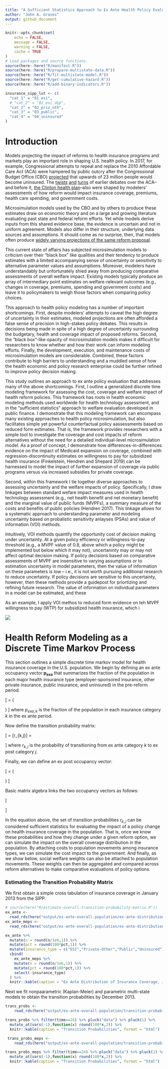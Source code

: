 ```yaml
---
title: "A Sufficient Statistics Approach to Ex Ante Health Policy Evaluation"
author: "John A. Graves"
output: github_document
---
```



```r
knitr::opts_chunk$set(
	echo = FALSE,
	message = FALSE,
	warning = FALSE,
	cache = TRUE
)
# Load packages and source functions. 
source(here::here("R/manifest.R"))
source(here::here("R/prepare-multistate-data.R"))
source(here::here("R/fit-multistate-model.R"))
source(here::here("R/get-cumulative-hazard.R"))
source(here::here("R/add-binary-indicators.R"))

insurance_sipp_lut <- c(
  "cat_1" = "01_esi",
  # "cat_2" = "02_esi_dep",
  "cat_2" = "02_priv_oth",
  "cat_3" = "03_public",
  "cat_4" = "04_uninsured"
)
```

# Introduction 

Models projecting the impact of reforms to health insurance programs and markets play an important role in shaping U.S. health policy.  In 2017, for example, Congressional attempts to repeal and replace the 2010 Affordable Care Act (ACA) were hampered by public outcry after the Congressional Budget Office (CBO) [projected](https://www.nytimes.com/2017/05/24/us/politics/cbo-congressional-budget-office-health-care.html) that upwards of 23 million people would become uninsured. The [twists](https://prescriptions.blogs.nytimes.com/2009/10/07/analysis-sees-baucus-bill-meeting-obamas-cost-and-deficit-targets/) [and](https://www.nytimes.com/2009/10/19/us/19iht-letter.html) [turns](https://www.nytimes.com/2009/10/06/health/policy/06health.html) of earlier debates over the ACA--and before it, [the Clinton health plan](figures/01_nyt-clinton-cbo.png)--also were shaped by modelers' assessments of how reform would impact insurance coverage, premiums, health care spending, and government costs. 

Microsimulation models used by the CBO and by others to produce these estimates draw on economic theory and on a large and growing literature evaluating past state and federal reform efforts. Yet while models derive  inputs from this shared evidence base, the evidence is uncertain and not in uniform agreement. Models also differ in their structure, underlying data sources and assumptions. It should come as no surprise, then, that models often produce [widely varying projections of the same reform proposal](https://www.nytimes.com/interactive/2019/04/10/upshot/medicare-for-all-bernie-sanders-cost-estimates.html). 

This current state of affairs has subjected microsimulation models to criticism over their "black box" like qualities and their tendency to produce estimates with a limited accompanying sense of uncertainty or sensitivity to alternative parameter values and assumptions. Moreover, modelers have understandably but unfortunately shied away from producing comparative assessments of overall welfare impact. Existing models typically produce an array of intermediary point estimates on welfare-relevant outcomes (e.g., changes in coverage, premiums, spending and government costs) and leave it to policymakers to weigh those factors when comparing policy choices.

This approach to health policy modeling has a number of important shortcomings. First, despite modelers' attempts to caveat the high degree of uncertainty in their estimates, modeled projections are often afforded a false sense of precision in high-stakes policy debates. This results in decisions being made in spite of a high degree of uncertainty surrounding the budgetary, health and coverage impact of proposed reforms. Second, the "black box"-like opacity of microsimulation models makes it difficult for researchers to know whether and how their work can inform  modeling efforts. Finally, the development, execution, and maintenance costs of microsimulation models are  considerable. Combined, these factors contribute to high barriers to understanding and a muddled sense of how the health economic and policy research enterprise could be further refined to improve policy decision making. 

This study outlines an approach to ex ante policy evaluation that addresses many of the above shortcomings. First, I outline a generalized discrete time modeling framework for assessing the cost, coverage and welfare impact of health reform policies. This framework has roots in health economic modeling methods used worldwide for health technology assessment, and in the "sufficient statistics" approach to welfare evaluation developed in public finance. I demonstrate that this modeling framework can encompass many existing approaches to health policy microsimulation, but also facilitates simple yet powerful counterfactual policy aassessments based on reduced form estimates. That is, the framework provides researchers with a simple tool to investigate the coverage and cost impacts of  reform alternatives without the need for a detailed individual-level microsimulation model.  As a proof of concept, I demonstrate how differences-in-differences evidence on the impact of Medicaid expansion on coverage, combined with regression-discontinuity estimates on willingness to pay for subsidized health insurance (Finkelstein, Hendren and Shepard 2019) can be harnessed to model the impact of further expansion of coverage via public programs versus via increased subsidies for private coverage. 

Second, within this framework I tie together diverse approaches to assessing uncertainty and the welfare impacts of policy. Specifically, I draw linkages between standard wefare impact measures used in health technology assessment (e.g., net health benefit and net monetary benefit) and the marginal value of public funds (MVPFs), a summary measure of the costs and benefits of public policies  (Hendren 2017). This linkage allows for a systematic approach to understanding parameter and modeling uncertainty based on probalistic sensitivity anlayses (PSAs) and value of information (VOI) methods. 

Intuitively, VOI methods quantify the opportunity cost of decision making under uncertainty.  At a given policy efficiency or willingness-to-pay threshold (e.g., a MVPF value of 0.8, above which a policy might be implemented but below which it may not),  uncertaninty may or may not affect optimal decision making. If policy decisions based on comparative assessments of MVPF are  insensitive to varying assumptions or to estimation uncertainty in model parameters, then the value of information on these parameters is low -- i.e., it is not worth pursuing additional research to reduce uncertainty. If policy decisions are sensitive to this uncertainty, however, then these methods provide a guidepost for priortizing and refining future research. The value of information on individual parameters in a model can be estimated, and these 


As an example, I  apply VOI methos to reduced form evidence on teh MVPF  willingness to pay (WTP) for subsidized health insurance, which i

<!-- I show how VOI methods can fileter uncertainty in RD paramters from Finkelstein , as well as assumptions  -->


<!-- That is, VOI methdos can be used to quantify the opportunity cost of a "wrong" decision. In that way, we can identify and prioritize research and modeling efforts on the parameters and/or assumptions that drive uncertainty. To demonstrate the power of VOI -->


![](./figures/01_model-diagrams_simple-model.png)

# Health Reform Modeling as a Discrete Time Markov Process

This section outlines a simple discrete time markov model for health insurance coverage in the U.S. population. We begin by defining an ex ante occupancy vector $\mathbf{p_{exa}}$ that summarizes the fraction of the population in each major health insurance type (employer-sponsored insurance, other private insurance, public insurance, and uninsured) in the pre-reform period.

\[
\mathbf{p_{exa}}=
\left(
\begin{array}{c}
p_{exa,esi}\\
p_{exa,pri}\\
p_{exa,pub}\\
p_{exa,unin}
\end{array}
\right) 
\]
where $p_{exa,k}$ is the fraction of the population in each insurance category $k$ in the ex ante period.

Now define the transition probability matrix:

\[
\mathbf{R} =  [r_{k,j}] =   
\begin{pmatrix}
      r_{esi,esi} & r_{esi,pri} & r_{esi,pub} & r_{esi,unin}  \\
       r_{pri,esi} & r_{pri,pri} & r_{pri,pub} & r_{pri,unin}  \\
        r_{pub,esi} & r_{pub,pri} & r_{pub,pub} & r_{pub,unin}  \\
         r_{unin,esi} & r_{unin,pri} & r_{unin,pub} & r_{unin,unin}  
    \end{pmatrix}
\]
where $r_{k,j}$ is the probability of transitioning from ex ante category $k$ to ex post category $j$.

Finally, we can define an ex post occupancy vector:

\[
\mathbf{p_{exp}}=
\left(
\begin{array}{c}
p_{exp,esi}\\
p_{exp,pri}\\
p_{exp,pub}\\
p_{exp,unin}
\end{array}
\right) 
\]

Basic matrix algebra links the two occupancy vectors as follows: 

\[
\begin{aligned}
    \begin{pmatrix}
p_{exa,esi}\\
p_{exa,pri}\\
p_{exa,pub}\\
p_{exa,unin} \\
    \end{pmatrix}'
        \cdot
    \begin{pmatrix}
      r_{esi,esi} & r_{esi,pri} & r_{esi,pub} & r_{esi,unin}  \\
       r_{pri,esi} & r_{pri,pri} & r_{pri,pub} & r_{pri,unin}  \\
        r_{pub,esi} & r_{pub,pri} & r_{pub,pub} & r_{pub,unin}  \\
         r_{unin,esi} & r_{unin,pri} & r_{unin,pub} & r_{unin,unin} 
    \end{pmatrix}
    &=&
    \begin{pmatrix}
p_{exp,esi}\\
p_{exp,pri}\\
p_{exp,pub}\\
p_{exp,unin} \\
    \end{pmatrix}'
  \end{aligned}
\]

In the equation above, the set of transition probabilities $r_{k,j}$ can be considered sufficient statistics for evaluating the impact of a policy change on health insurance coverage in the population. That is, once we know these probabilities and how they change under a given reform option, we can simulate the impact on the overall coverage distribution in the population. By attaching costs to population movements among insurance types, we can simulate the cost impact to the government. And finally, as we show below, social welfare weights can also be attached to population movements. These weights can then be aggregated and compared across reform alternatives to make comparative evaluations of policy options. 

### Estimating the Transition Probability Matrix

We first obtain a simple cross tabulation of insurance coverage in January 2013 from the SIPP. 

```r
# source(here("R/estimate-overall-transition-probability-matrix.R"))
ex_ante <- 
  read_rds(here("output/ex-ante-overall-population/ex-ante-distribution.rds"))
ex_ante_meps <- 
  read_rds(here("output/ex-ante-overall-population/ex-ante-distribution-meps.rds"))

ex_ante %>% 
  mutate(n = round(n/1e6,1)) %>% 
  mutate(pct = round(100*pct,1)) %>% 
  mutate(insurance_type = c("ESI","Private-Other","Public","Uninsured")) %>% 
  cbind(
    ex_ante_meps %>% 
    mutate(n = round(n/1e6,1)) %>% 
    mutate(pct = round(100*pct,1)) %>% 
    select(-insurance_type) 
  ) %>% 
  knitr::kable(caption = "Ex Ante Distribution of Insurance Coverage, January 2013",col.names= c("Category","SIPP: Number (millions)","SIPP: Percent", "MEPS: Number (millions)","MEPS: Percent"), format = "html")
```

Next we fit nonpaarametric (Kaplan-Meier) and parametric multi-state models to obtain the transition probabilities by December 2013. 

```r
trans_probs <- 
    read_rds(here("output/ex-ante-overall-population/transition-probabilities-kaplan-meier.rds"))

trans_probs %>% filter(time==24) %>% pluck("data") %>% pluck(1) %>% 
  mutate_at(vars(-1),function(x) round(100*x,2)) %>% 
  knitr::kable(caption = "Transition Probabilities", format = "html")
```

```r
 trans_probs_meps <- 
    read_rds(here("output/ex-ante-overall-population/transition-probabilities-kaplan-meier-meps.rds"))

trans_probs_meps %>% filter(time==24) %>% pluck("data") %>% pluck(1) %>% 
  mutate_at(vars(-1),function(x) round(100*x,2)) %>% 
  knitr::kable(caption = "Transition Probabilities", format = "html")
```

